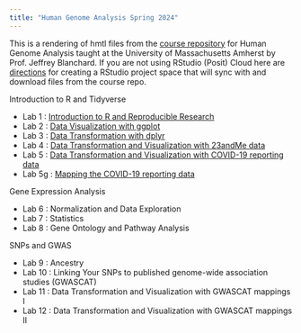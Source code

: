 ```yaml
---
title: "Human Genome Analysis Spring 2024"
---
```


This is a rendering of hmtl files from the [course repository](https://github.com/jeffreyblanchard/HumGen2024R) for Human Genome Analysis taught at the University of Massachusetts Amherst by Prof. Jeffrey Blanchard.  If you are not using RStudio (Posit) Cloud here are [directions](HumGen_github.html) for creating a RStudio project space that will sync with and download files from the course repo.

Introduction to R and Tidyverse

* Lab 1 : [Introduction to R and Reproducible Research](HumGen_Lab1_intro.html)
* Lab 2 : [Data Visualization with ggplot](HumGen_Lab2_ggplot.html)
* Lab 3 : [Data Transformation with dplyr](HumGen_Lab3_trans.html)
* Lab 4 : [Data Transformation and Visualization with 23andMe data](HumGen_Lab4_23andMe.html)
* Lab 5 : [Data Transformation and Visualization with COVID-19 reporting data](HumGen_Lab5_covid.html)
* Lab 5g : [Mapping the COVID-19 reporting data](HumGen_Lab5g_covid_map.html)

Gene Expression Analysis

* Lab 6 : Normalization and Data Exploration
* Lab 7 : Statistics
* Lab 8 : Gene Ontology and Pathway Analysis

SNPs and GWAS

* Lab 9 : Ancestry
* Lab 10 : Linking Your SNPs to published genome-wide association studies (GWASCAT)
* Lab 11 : Data Transformation and Visualization with GWASCAT mappings I
* Lab 12 : Data Transformation and Visualization with GWASCAT mappings II
